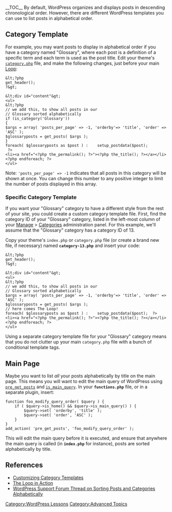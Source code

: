 
__TOC__
By default, WordPress organizes and displays posts in descending chronological order. However, there are different WordPress templates you can use to list posts in alphabetical order. 

==Category Template==
For example, you may want posts to display in alphabetical order if you have a category named "Glossary", where each post is a definition of a specific term and each term is used as the post title. Edit your theme's <tt>[[Category_Templates|category.php]]</tt> file, and make the following changes, just before your main [[The Loop|Loop]]:

<pre>
&lt;?php
get_header();
?&gt;

&lt;div id="content"&gt;
<ul>
&lt;?php
// we add this, to show all posts in our
// Glossary sorted alphabetically
if (is_category('Glossary')) 
{
$args = array( 'posts_per_page' => -1, 'orderby'=> 'title', 'order' => 'ASC' );
$glossaryposts = get_posts( $args ); 
}
foreach( $glossaryposts as $post ) :	setup_postdata($post); 
 ?>
<li><a href="<?php the_permalink(); ?>"><?php the_title(); ?></a></li>
<?php endforeach; ?>
</ul>
</pre>

Note: <tt>'posts_per_page' => -1</tt> indicates that all posts in this category will be shown at once. You can change this number to any positive integer to limit the number of posts displayed in this array.

===Specific Category Template===
If you want your "Glossary" category to have a different style from the rest of your site, you could create a custom category template file.  First, find the category ID of your "Glossary" category, listed in the left-most column of your [[Administration_Panels#Manage_-_Change_your_content|Manage]] &gt; [[Administration_Panels#Categories|Categories]] administration panel.  For this example, we'll assume that the "Glossary" category has a category ID of 13.

Copy your theme's <tt>index.php</tt> or <tt>category.php</tt> file (or create a brand new file, if necessary) named <strong><tt>category-13.php</tt></strong> and insert your code:

<pre>
&lt;?php
get_header();
?&gt;

&lt;div id="content"&gt;
<ul>
&lt;?php
// we add this, to show all posts in our 
// Glossary sorted alphabetically
$args = array( 'posts_per_page' => -1, 'orderby'=> 'title', 'order' => 'ASC' );
$glossaryposts = get_posts( $args ); 
// here comes The Loop!
foreach( $glossaryposts as $post ) :	setup_postdata($post);  ?>
<li><a href="<?php the_permalink(); ?>"><?php the_title(); ?></a></li>
<?php endforeach; ?>
</ul>
</pre>

Using a separate category template file for your "Glossary" category means that you do not clutter up your main <tt>category.php</tt> file with a bunch of conditional template tags.

==Main Page==

Maybe you want to list <em>all</em> your posts alphabetically by title on the main page. This means you will want to edit the main query of WordPress using <tt>[[Plugin_API/Action_Reference/pre_get_posts|pre_get_posts]]</tt> and <tt>[[Function_Reference/is_main_query|is_main_query]]</tt>. In your <strong><tt>functions.php</tt></strong> file, or in a separate plugin, insert:

<pre>
function foo_modify_query_order( $query ) {
    if ( $query->is_home() && $query->is_main_query() ) {
        $query->set( 'orderby', 'title' );
        $query->set( 'order', 'ASC' );
    }
}
add_action( 'pre_get_posts', 'foo_modify_query_order' );
</pre>

This will edit the main query before it is executed, and ensure that anywhere the main query is called (in <strong><tt>index.php</tt></strong> for instance), posts are sorted alphabetically by title.
<!--   commenting out as the parameters shown for wp_get archives are wrong 
=Archives List=
To display a list of links to your posts, sorted in alphabetical order, use the following:

<pre>
&lt;?php
wp_get_archives('type=postbypost&sort=post_title&order=ASC'); 
?&gt;
</pre>

-->

==References==
* [[Category Templates|Customizing Category Templates]]
* [[The Loop in Action]]
* [http://wordpress.org/support/topic/22801#post-149393 WordPress Support Forum Thread on Sorting Posts and Categories Alphabetically]

[[Category:WordPress Lessons]]
[[Category:Advanced Topics]]
